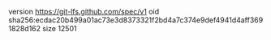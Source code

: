 version https://git-lfs.github.com/spec/v1
oid sha256:ecdac20b499a01ac73e3d8373321f2bd4a7c374e9def4941d4aff3691828d162
size 12501

